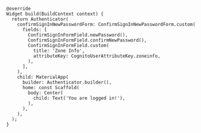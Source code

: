 ```dart{4-13}
@override
Widget build(BuildContext context) {
  return Authenticator(
    confirmSignInNewPasswordForm: ConfirmSignInNewPasswordForm.custom(
      fields: [
        ConfirmSignInFormField.newPassword(),
        ConfirmSignInFormField.confirmNewPassword(),
        ConfirmSignInFormField.custom(
          title: 'Zone Info',
          attributeKey: CognitoUserAttributeKey.zoneinfo,
        ),
      ],
    ),
    child: MaterialApp(
      builder: Authenticator.builder(),
      home: const Scaffold(
        body: Center(
          child: Text('You are logged in!'),
        ),
      ),
    ),
  );
}
```
